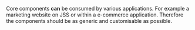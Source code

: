 
<Meta
  title="Core/Introduction"
/>

Core components <b>can</b> be consumed by various applications. For example a marketing website on JSS or within a e-commerce application. Therefore the components should be as generic and customisable as possible. 